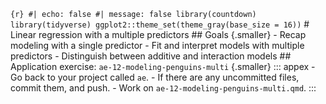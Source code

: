 ```{r} #| echo: false #| message: false library(countdown) library(tidyverse) ggplot2::theme_set(theme_gray(base_size = 16)) ``` # Linear regression with a multiple predictors ## Goals {.smaller} - Recap modeling with a single predictor - Fit and interpret models with multiple predictors - Distinguish between additive and interaction models ## Application exercise: `ae-12-modeling-penguins-multi` {.smaller} ::: appex - Go back to your project called `ae`. - If there are any uncommitted files, commit them, and push. - Work on `ae-12-modeling-penguins-multi.qmd`. :::